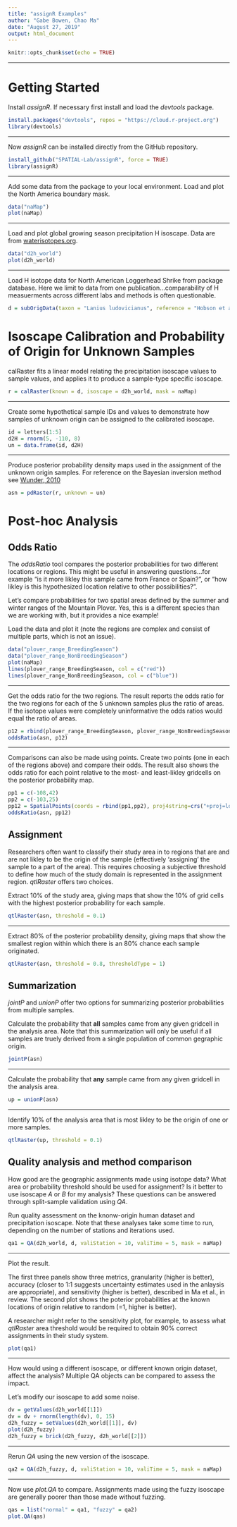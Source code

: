 ```yaml
---
title: "assignR Examples"
author: "Gabe Bowen, Chao Ma"
date: "August 27, 2019"
output: html_document
---
```


```r
knitr::opts_chunk$set(echo = TRUE)
```

*****
# Getting Started

Install *assignR*. If necessary first install and load the *devtools* package.

```r
install.packages("devtools", repos = "https://cloud.r-project.org")
library(devtools)
```

*****
Now *assignR* can be installed directly from the GitHub repository.

```r
install_github("SPATIAL-Lab/assignR", force = TRUE)
library(assignR)
```

*****
Add some data from the package to your local environment. Load and plot the North America boundary mask.

```r
data("naMap")
plot(naMap)
```

*****
Load and plot global growing season precipitation H isoscape. Data are from [waterisotopes.org](http://waterisotopes.org).

```r
data("d2h_world")
plot(d2h_world)
```

*****
Load H isotope data for North American Loggerhead Shrike from package database. Here we limit to data from one publication...comparability of H measuerments across different labs and methods is often questionable. 

```r
d = subOrigData(taxon = "Lanius ludovicianus", reference = "Hobson et al. 2012", mask = naMap)
```

# Isoscape Calibration and Probability of Origin for Unknown Samples 

calRaster fits a linear model relating the precipitation isoscape values to sample values, and applies it to produce a sample-type specific isoscape.

```r
r = calRaster(known = d, isoscape = d2h_world, mask = naMap)
```

*****
Create some hypothetical sample IDs and values to demonstrate how samples of unknown origin can be assigned to the calibrated isoscape.

```r
id = letters[1:5]
d2H = rnorm(5, -110, 8)
un = data.frame(id, d2H)
```

*****
Produce posterior probability density maps used in the assignment of the unknown origin samples. For reference on the Bayesian inversion method see [Wunder, 2010](https://www.researchgate.net/profile/Michael_Wunder/publication/226054272_Using_Isoscapes_to_Model_Probability_Surfaces_for_Determining_Geographic_Origins/links/00b49526ab1e02ed11000000.pdf)

```r
asn = pdRaster(r, unknown = un)
```

# Post-hoc Analysis
## Odds Ratio

The *oddsRatio* tool compares the posterior probabilities for two different locations or regions. This might be useful in answering questions...for example "is it more likley this sample came from France or Spain?", or "how likley is this hypothesized location relative to other possibilities?". 

Let's compare probabilities for two spatial areas defined by the summer and winter ranges of the Mountain Plover. Yes, this is a different species than we are working with, but it provides a nice example!

Load the data and plot it (note the regions are complex and consist of multiple parts, which is not an issue).

```r
data("plover_range_BreedingSeason")
data("plover_range_NonBreedingSeason")
plot(naMap)
lines(plover_range_BreedingSeason, col = c("red"))
lines(plover_range_NonBreedingSeason, col = c("blue"))
```

*****
Get the odds ratio for the two regions. The result reports the odds ratio for the two regions for each of the 5 unknown samples plus the ratio of areas. If the isotope values were completely uninformative the odds ratios would equal the ratio of areas.

```r
p12 = rbind(plover_range_BreedingSeason, plover_range_NonBreedingSeason)
oddsRatio(asn, p12)
```

*****
Comparisons can also be made using points. Create two points (one in each of the regions above) and compare their odds. The result also shows the odds ratio for each point relative to the most- and least-likley gridcells on the posterior probability map.

```r
pp1 = c(-108,42)
pp2 = c(-103,25)
pp12 = SpatialPoints(coords = rbind(pp1,pp2), proj4string=crs("+proj=longlat +datum=WGS84 +no_defs +ellps=WGS84 +towgs84=0,0,0"))
oddsRatio(asn, pp12)
```

## Assignment

Researchers often want to classify their study area in to regions that are and are not likley to be the origin of the sample (effectively 'assigning' the sample to a part of the area). This requires choosing a subjective threshold to define how much of the study domain is represented in the assignment region. *qtlRaster* offers two choices.

Extract 10% of the study area, giving maps that show the 10% of grid cells with the highest posterior probability for each sample.

```r
qtlRaster(asn, threshold = 0.1)
```

*****
Extract 80% of the posterior probability density, giving maps that show the smallest region within which there is an 80% chance each sample originated.

```r
qtlRaster(asn, threshold = 0.8, thresholdType = 1)
```

## Summarization

*jointP* and *unionP* offer two options for summarizing posterior probabilities from multiple samples.

Calculate the probability that **all** samples came from any given gridcell in the analysis area. Note that this summarization will only be useful if all samples are truely derived from a single population of common gegraphic origin.

```r
jointP(asn)
```

*****
Calculate the probability that **any** sample came from any given gridcell in the analysis area.

```r
up = unionP(asn)
```

*****
Identify 10% of the analysis area that is most likley to be the origin of one or more samples.

```r
qtlRaster(up, threshold = 0.1)
```

## Quality analysis and method comparison

How good are the geographic assignments made using isotope data? What area or probability threshold should be used for assignment? Is it better to use isoscape *A* or *B* for my analysis? These questions can be answered through split-sample validation using *QA*.

Run quality assessment on the knonw-origin human dataset and precipitation isoscape. Note that these analyses take some time to run, depending on the number of stations and iterations used.

```r
qa1 = QA(d2h_world, d, valiStation = 10, valiTime = 5, mask = naMap)
```

*****
Plot the result. 

The first three panels show three metrics, granularity (higher is better), accuracy (closer to 1:1 suggests uncertainty estimates used in the anlaysis are appropriate), and sensitivity (higher is better), described in Ma et al., in review. The second plot shows the poterior probabilities at the known locations of origin relative to random (=1, higher is better). 

A researcher might refer to the sensitivity plot, for example, to assess what *qtlRaster* area threshold would be required to obtain 90% correct assignments in their study system.

```r
plot(qa1)
```

*****
How would using a different isoscape, or different known origin dataset, affect the analysis? Multiple QA objects can be compared to assess the impact.

Let's modify our isoscape to add some noise.

```r
dv = getValues(d2h_world[[1]])
dv = dv + rnorm(length(dv), 0, 15)
d2h_fuzzy = setValues(d2h_world[[1]], dv)
plot(d2h_fuzzy)
d2h_fuzzy = brick(d2h_fuzzy, d2h_world[[2]])
```

*****
Rerun *QA* using the new version of the isoscape.

```r
qa2 = QA(d2h_fuzzy, d, valiStation = 10, valiTime = 5, mask = naMap)
```

*****
Now use *plot.QA* to compare. Assignments made using the fuzzy isoscape are generally poorer than those made without fuzzing.

```r
qas = list("normal" = qa1, "fuzzy" = qa2)
plot.QA(qas)
```